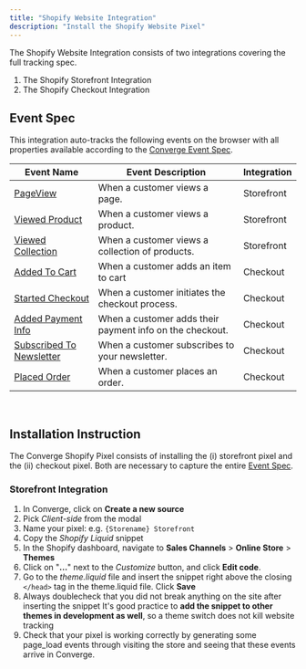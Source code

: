 ```yaml
---
title: "Shopify Website Integration"
description: "Install the Shopify Website Pixel"
---
```


The Shopify Website Integration consists of two integrations covering the full tracking spec.
1. The Shopify Storefront Integration
2. The Shopify Checkout Integration

## Event Spec

This integration auto-tracks the following events on the browser with all properties available according to the [Converge Event Spec](../sources/pixel#event-specification).

| Event Name                                   | Event Description                                        | Integration | 
| -------------------------------------------- | -------------------------------------------------------- | --- | 
| [PageView](../converge-spec)                 | When a customer views a page.                            | Storefront  |
| [Viewed Product](../converge-spec)           | When a customer views a product.                         | Storefront |
| [Viewed Collection](../converge-spec)        | When a customer views a collection of products.          | Storefront  | 
| [Added To Cart](../converge-spec)            | When a customer adds an item to cart                     | Checkout | 
| [Started Checkout](../converge-spec)         | When a customer initiates the checkout process.          | Checkout | 
| [Added Payment Info](../converge-spec)       | When a customer adds their payment info on the checkout. | Checkout  | 
| [Subscribed To Newsletter](../converge-spec) | When a customer subscribes to your newsletter.           | Checkout  | 
| [Placed Order](../converge-spec)             | When a customer places an order.                         | Checkout  | 

&nbsp;

## Installation Instruction

The Converge Shopify Pixel consists of installing the (i) storefront pixel and the (ii) checkout pixel.
Both are necessary to capture the entire [Event Spec](#event-spec).

### Storefront Integration

1. In Converge, click on **Create a new source**
2. Pick _Client-side_ from the modal
3. Name your pixel: e.g. `{Storename} Storefront`
4. Copy the _Shopify Liquid_ snippet
5. In the Shopify dashboard, navigate to **Sales Channels** > **Online Store** > **Themes**
6. Click on "**...**" next to the _Customize_ button, and click **Edit code**.
7. Go to the _theme.liquid_ file and insert the snippet right above the closing `</head>` tag in the theme.liquid file. Click **Save**
8. Always doublecheck that you did not break anything on the site after inserting the snippet It's good practice to **add the snippet to other themes in development as well**, so a theme switch does not kill website tracking
9. Check that your pixel is working correctly by generating some page_load events through visiting the store and seeing that these events arrive in Converge.


